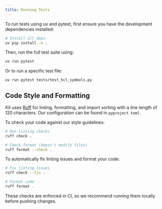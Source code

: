 ```yaml
---
title: Running Tests
---
```


To run tests using uv and pytest, first ensure you have the development dependencies installed:

```sh
# Install all deps
uv pip install -e .
```

Then, run the full test suite using:

```sh
uv run pytest
```

Or to run a specific test file:

```sh
uv run pytest tests/test_hcl_symbols.py
```

## Code Style and Formatting

Kit uses [Ruff](https://docs.astral.sh/ruff/) for linting, formatting, and import sorting with a line length of 120 characters. Our configuration can be found in `pyproject.toml`.

To check your code against our style guidelines:

```sh
# Run linting checks
ruff check .

# Check format (doesn't modify files)
ruff format --check .
```

To automatically fix linting issues and format your code:

```sh
# Fix linting issues
ruff check --fix .

# Format code
ruff format .
```

These checks are enforced in CI, so we recommend running them locally before pushing changes.
